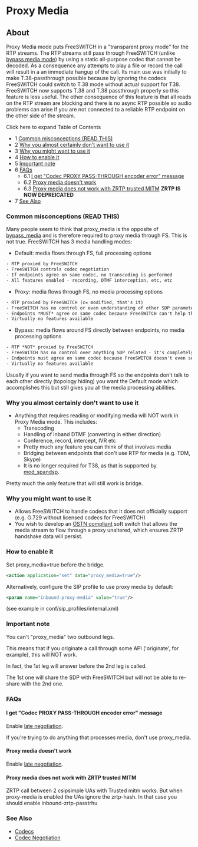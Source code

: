 
# Proxy Media 

 

## About

Proxy Media mode puts FreeSWITCH in a "transparent proxy mode" for the RTP streams. The RTP streams still pass through FreeSWITCH (unlike [bypass media mode](../Codecs-and-Media/Bypass-Media-Overview/index.mdx#faq)) by using a static all-purpose codec that cannot be decoded. As a consequence any attempts to play a file or record the call will result in a an immediate hangup of the call. Its main use was initially to make T.38-passthrough possible because by ignoring the codecs FreeSWITCH could switch to T.38 mode without actual support for T38\. FreeSWITCH now supports T.38 and T.38 passthrough properly so this feature is less useful. The other consequence of this feature is that all reads on the RTP stream are blocking and there is no async RTP possible so audio problems can arise if you are not connected to a reliable RTP endpoint on the other side of the stream.

Click here to expand Table of Contents

* 1 [Common misconceptions (READ THIS)](#common-misconceptions-read-this)
* 2 [Why you almost certainly don't want to use it](#why-you-almost-certainly-dont-want-to-use-it)
* 3 [Why you might want to use it](#why-you-might-want-to-use-it)
* 4 [How to enable it](#how-to-enable-it)
* 5 [Important note](#important-note)
* 6 [FAQs](#faqs)  
   * 6.1 [I get "Codec PROXY PASS-THROUGH encoder error" message](#i-get-codec-proxy-pass-through-encoder-error-message)  
   * 6.2 [Proxy media doesn't work](#proxy-media-doesnt-work)  
   * 6.3 [Proxy media does not work with ZRTP trusted MITM](#proxy-media-does-not-work-with-zrtp-trusted-mitm) **ZRTP IS NOW DEPREICATED**
* 7 [See Also](#see-also)

### Common misconceptions (READ THIS)

Many people seem to think that proxy\_media is the opposite of [bypass\_media](../Codecs-and-Media/Bypass-Media-Overview/index.mdx#faq) and is therefore required to proxy media through FS. This is not true. FreeSWITCH has 3 media handling modes:

* Default: media flows through FS, full processing options

```xml
- RTP proxied by FreeSWITCH
- FreeSWITCH controls codec negotiation
- If endpoints agree on same codec, no transcoding is performed
- All features enabled - recording, DTMF interception, etc, etc
```

 * Proxy: media flows through FS, no media processing options

```xml
- RTP proxied by FreeSWITCH (c= modified, that's it)
- FreeSWITCH has no control or even understanding of other SDP parameters (pass through)
- Endpoints *MUST* agree on same codec because FreeSWITCH can't help them
- Virtually no features available
```

* Bypass: media flows around FS directly between endpoints, no media processing options

```xml
- RTP *NOT* proxied by FreeSWITCH
- FreeSWITCH has no control over anything SDP related - it's completely pass through from one leg to next (including c=)
- Endpoints must agree on same codec because FreeSWITCH doesn't even see the media or SDP
- Virtually no features available
```

Usually if you want to send media through FS so the endpoints don't talk to each other directly (topology hiding) you want the Default mode which accomplishes this but still gives you all the media processing abilities.

### Why you almost certainly don't want to use it

* Anything that requires reading or modifying media will NOT work in Proxy Media mode. This includes:  
   * Transcoding  
   * Handling of inband DTMF (converting in either direction)  
   * Conference, record, intercept, IVR etc  
   * Pretty much any feature you can think of that involves media  
   * Bridging between endpoints that don't use RTP for media (e.g. TDM, Skype)  
   * It is no longer required for T38, as that is supported by [mod\_spandsp](../Modules/mod_spandsp_6587021.mdx).

Pretty much the only feature that will still work is bridge.

### Why you might want to use it

* Allows FreeSWITCH to handle codecs that it does not officially support (e.g. G.729 without licensed codecs for FreeSWITCH)
* You wish to develop an [OSTN compliant](https://guardianproject.info/wiki/OSTN%5FCompliance%5FSpecification) soft switch that allows the media stream to flow through a proxy unaltered, which ensures ZRTP handshake data will persist.

### How to enable it

Set proxy\_media=true before the bridge.

```xml
<action application="set" data="proxy_media=true"/>
```

Alternatively, configure the SIP profile to use proxy media by default:

```xml
<param name="inbound-proxy-media" value="true"/>
```

(see example in conf/sip\_profiles/internal.xml)

### Important note

You can't "proxy\_media" two outbound legs.

This means that if you originate a call through some API ('originate', for example), this will NOT work.

In fact, the 1st leg will answer before the 2nd leg is called.

The 1st one will share the SDP with FreeSWITCH but will not be able to re-share with the 2nd one.

### FAQs

#### I get "Codec PROXY PASS-THROUGH encoder error" message

Enable [late negotiation](../Codecs-and-Media/Codec-Negotiation_2883752.mdx#late-negotiation-requires-param).

If you're trying to do anything that processes media, don't use proxy\_media.

#### Proxy media doesn't work

Enable [late negotiation](../Codecs-and-Media/Codec-Negotiation_2883752.mdx#late-negotiation-requires-param).

#### Proxy media does not work with ZRTP trusted MITM

ZRTP call between 2 csipsimple UAs with Trusted mitm works. But when proxy-media is enabled the UAs ignore the zrtp-hash. In that case you should enable inbound-zrtp-passtrhu

### See Also

* [Codecs](../Codecs-and-Media/index.mdx#about)
* [Codec Negotiation](../Codecs-and-Media/Codec-Negotiation_2883752.mdx#about)


